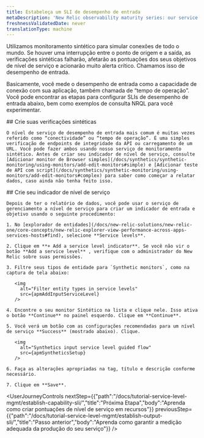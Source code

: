 ```yaml
---
title: Estabeleça um SLI de desempenho de entrada
metaDescription: 'New Relic observability maturity series: our service level management guide shows you how to easily measure and communicate the overall health, performance, and quality of your digital products and services to all stakeholders.'
freshnessValidatedDate: never
translationType: machine
---
```




Utilizamos monitoramento sintético para simular conexões de todo o mundo. Se houver uma interrupção entre o ponto de origem e a saída, as verificações sintéticas falharão, afetarão as pontuações dos seus objetivos de nível de serviço e acionarão muito alerta crítico. Chamamos isso de desempenho de entrada.

Basicamente, você mede o desempenho de entrada como a capacidade de conexão com sua aplicação, também chamada de “tempo de operação”. Você pode encontrar as etapas para configurar SLIs de desempenho de entrada abaixo, bem como exemplos de consulta NRQL para você experimentar.

<Steps>
  <Step>
    ## Crie suas verificações sintéticas

    O nível de serviço de desempenho de entrada mais comum é muitas vezes referido como “conectividade” ou “tempo de operação”. É uma simples verificação de endpoints de integridade da API ou carregamento de um URL. Você pode fazer ambos usando nosso serviço de monitoramento sintético. Antes de criar seu indicador de nível de serviço, consulte [Adicionar monitor de Browser simples](/docs/synthetics/synthetic-monitoring/using-monitors/add-edit-monitors#simple) e [Adicionar teste de API com script](/docs/synthetics/synthetic-monitoring/using-monitors/add-edit-monitors#complex) para saber como começar a relatar dados, caso ainda não tenha feito isso.  

  </Step>

  <Step>
    ## Crie seu indicador de nível de serviço

    Depois de ter o relatório de dados, você pode usar o serviço de gerenciamento a nível de serviço para criar um indicador de entrada e objetivo usando o seguinte procedimento:

    1. No [explorador de entidades](/docs/new-relic-solutions/new-relic-one/core-concepts/new-relic-explorer-view-performance-across-apps-services-hosts#find), selecione **Service levels**.

    2. Clique em **+ Add a service level indicator**. Se você não vir o botão **Add a service level** , verifique com o administrador do New Relic sobre suas permissões.

    3. Filtre seus tipos de entidade para `Synthetic monitors`, como na captura de tela abaixo:

       <img
         alt="Filter entity types in service levels"
         src={apmAddInputServiceLevel}
       />

    4. Encontre o seu monitor Sintético na lista e clique nele. Isso ativa o botão **Continue** no painel esquerdo. Clique em **Continue**.

    5. Você verá um botão com as configurações recomendadas para um nível de serviço **Success** (mostrado abaixo). Clique.

       <img
         alt="Synthetics input service level guided flow"
         src={apmSyntheticsSetup}
       />

    6. Faça as alterações apropriadas na tag, título e descrição conforme necessário.

    7. Clique em **Save**.
  </Step>
</Steps>

<UserJourneyControls
  nextStep={{"path":"/docs/tutorial-service-level-mgmt/establish-capability-sli/","title":"Próxima Etapa","body":"Aprenda como criar pontuações de nível de serviço em recursos"}}
  previousStep={{"path":"/docs/tutorial-service-level-mgmt/establish-output-sli/","title":"Passo anterior","body":"Aprenda como garantir a medição adequada da produção do seu serviço"}}
/>